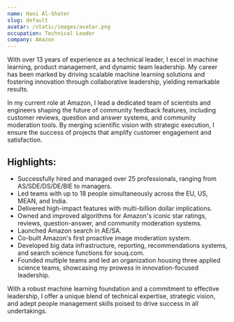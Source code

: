 ```yaml
---
name: Hani Al-Shater
slug: default
avatar: /static/images/avatar.png
occupation: Technical Leader
company: Amazon
---
```


With over 13 years of experience as a technical leader, I excel in machine learning, product management, and dynamic team leadership. My career has been marked by driving scalable machine learning solutions and fostering innovation through collaborative leadership, yielding remarkable results.

In my current role at Amazon, I lead a dedicated team of scientists and engineers shaping the future of community feedback features, including customer reviews, question and answer systems, and community moderation tools. By merging scientific vision with strategic execution, I ensure the success of projects that amplify customer engagement and satisfaction.

## Highlights:

- Successfully hired and managed over 25 professionals, ranging from AS/SDE/DS/DE/BIE to managers.
- Led teams with up to 18 people simultaneously across the EU, US, MEAN, and India.
- Delivered high-impact features with multi-billion dollar implications.
- Owned and improved algorithms for Amazon's iconic star ratings, reviews, question-answer, and community moderation systems.
- Launched Amazon search in AE/SA.
- Co-built Amazon's first proactive image moderation system.
- Developed big data infrastructure, reporting, recommendations systems, and search science functions for souq.com.
- Founded multiple teams and led an organization housing three applied science teams, showcasing my prowess in innovation-focused leadership.

With a robust machine learning foundation and a commitment to effective leadership, I offer a unique blend of technical expertise, strategic vision, and adept people management skills poised to drive success in all undertakings.
